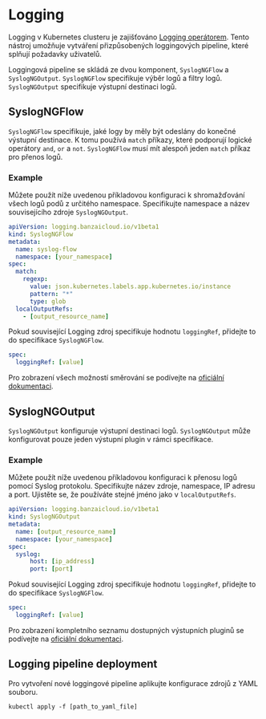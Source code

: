 # Logging

Logging v Kubernetes clusteru je zajišťováno [Logging operátorem](https://kube-logging.dev/). Tento nástroj umožňuje vytváření přizpůsobených loggingových pipeline, které splňují požadavky uživatelů.

Loggingová pipeline se skládá ze dvou komponent, `SyslogNGFlow` a `SyslogNGOutput`. `SyslogNGFlow` specifikuje výběr logů a filtry logů. `SyslogNGOutput` specifikuje výstupní destinaci logů.

## SyslogNGFlow

`SyslogNGFlow` specifikuje, jaké logy by měly být odeslány do konečné výstupní destinace. K tomu používá `match` příkazy, které podporují logické operátory `and`, `or` a `not`. `SyslogNGFlow` musí mít alespoň jeden `match` příkaz pro přenos logů.

### Example
Můžete použít níže uvedenou příkladovou konfiguraci k shromažďování všech logů podů z určitého namespace. Specifikujte namespace a název souvisejícího zdroje `SyslogNGOutput`.

```yaml
apiVersion: logging.banzaicloud.io/v1beta1
kind: SyslogNGFlow
metadata:
  name: syslog-flow
  namespace: [your_namespace]
spec:
  match:
    regexp:
      value: json.kubernetes.labels.app.kubernetes.io/instance
      pattern: "*"
      type: glob
  localOutputRefs:
    - [output_resource_name]
```

Pokud související Logging zdroj specifikuje hodnotu `loggingRef`, přidejte to do specifikace `SyslogNGFlow`.
```yaml
spec:
  loggingRef: [value]
```

Pro zobrazení všech možností směrování se podívejte na [oficiální dokumentaci](https://kube-logging.dev/docs/configuration/log-routing-syslog-ng/).

## SyslogNGOutput

`SyslogNGOutput` konfiguruje výstupní destinaci logů. `SyslogNGOutput` může konfigurovat pouze jeden výstupní plugin v rámci specifikace.

### Example
Můžete použít níže uvedenou příkladovou konfiguraci k přenosu logů pomocí Syslog protokolu. Specifikujte název zdroje, namespace, IP adresu a port. Ujistěte se, že používáte stejné jméno jako v `localOutputRefs`.

```yaml
apiVersion: logging.banzaicloud.io/v1beta1
kind: SyslogNGOutput
metadata:
  name: [output_resource_name]
  namespace: [your_namespace]
spec:
  syslog:
      host: [ip_address]
      port: [port]
```

Pokud související Logging zdroj specifikuje hodnotu `loggingRef`, přidejte to do specifikace `SyslogNGFlow`.
```yaml
spec:
  loggingRef: [value]
```

Pro zobrazení kompletního seznamu dostupných výstupních pluginů se podívejte na [oficiální dokumentaci](https://kube-logging.dev/docs/configuration/plugins/syslog-ng-outputs/).

## Logging pipeline deployment
Pro vytvoření nové loggingové pipeline aplikujte konfigurace zdrojů z YAML souboru.

    kubectl apply -f [path_to_yaml_file]

